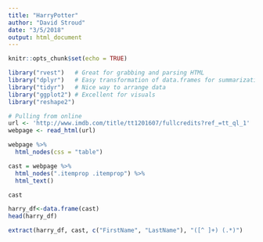 ```yaml
---
title: "HarryPotter"
author: "David Stroud"
date: "3/5/2018"
output: html_document
---
```


```r
knitr::opts_chunk$set(echo = TRUE)
```

```r
library("rvest")   # Great for grabbing and parsing HTML
library("dplyr")   # Easy transformation of data.frames for summarization
library("tidyr")   # Nice way to arrange data
library("ggplot2") # Excellent for visuals
library("reshape2")
```

```r
# Pulling from online
url <- 'http://www.imdb.com/title/tt1201607/fullcredits?ref_=tt_ql_1'
webpage <- read_html(url)
```

```r
webpage %>%
  html_nodes(css = "table")
```

```r
cast = webpage %>%
  html_nodes(".itemprop .itemprop") %>%
  html_text()

cast
```

```r
harry_df<-data.frame(cast)
head(harry_df)

```

```r
extract(harry_df, cast, c("FirstName", "LastName"), "([^ ]+) (.*)")
```














